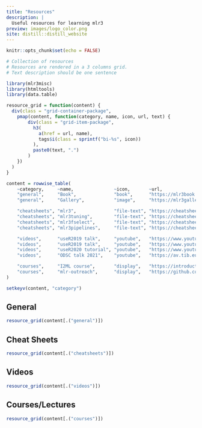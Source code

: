 ```yaml
---
title: "Resources"
description: |
  Useful resources for learning mlr3
preview: images/logo_color.png
site: distill::distill_website
---
```


```r
knitr::opts_chunk$set(echo = FALSE)
```

```r
# Collection of resources
# Resources are rendered in a 3 columns grid.
# Text description should be one sentence

library(mlr3misc)
library(htmltools)
library(data.table)

resource_grid = function(content) {
  div(class = "grid-container-package",
    pmap(content, function(category, name, icon, url, text) {
        div(class = "grid-item-package",
          h3(
            a(href = url, name),
            tags$i(class = sprintf("bi-%s", icon))
          ),
          paste0(text, ".")
        )
    })
  )
}

content = rowwise_table(
    ~category,     ~name,               ~icon,       ~url,                                                    ~text,
    "general",     "Book",              "book",      "https://mlr3book.mlr-org.com/",                         "Central entry point to the mlr3verse",
    "general",     "Gallery",           "image",     "https://mlr3gallery.mlr-org.com/",                      "The gallery has some case studies and demonstrates how frequently occurring problems can be solved",

    "cheatsheets", "mlr3",              "file-text", "https://cheatsheets.mlr-org.com/mlr3.pdf",              "Core package cheat sheet",
    "cheatsheets", "mlr3tuning",        "file-text", "https://cheatsheets.mlr-org.com/mlr3tuning.pdf",        "Tuning cheat sheet",
    "cheatsheets", "mlr3fselect",       "file-text", "https://cheatsheets.mlr-org.com/mlr3fselect.pdf",       "Feature selection cheat sheet",
    "cheatsheets", "mlr3pipelines",     "file-text", "https://cheatsheets.mlr-org.com/mlr3pipelines.pdf",     "Pipelines cheat sheet",

    "videos",      "useR2019 talk",     "youtube",   "https://www.youtube.com/watch?v=wsP2hiFnDQs",           "on mlr3book",
    "videos",      "useR2019 talk",     "youtube",   "https://www.youtube.com/watch?v=gEW5RxkbQuQ",           "on mlr3pipelines and mlr3tuning",
    "videos",      "useR2020 tutorial", "youtube",   "https://www.youtube.com/watch?v=T43hO2o_nZw",           "on mlr3, mlr3tuning and mlr3pipelines",
    "videos",      "ODSC talk 2021",    "youtube",   "https://av.tib.eu/media/55271",                         "on mlr3spatiotempcv and mlr3spatial",

    "courses",     "I2ML course",       "display",   "https://introduction-to-machine-learning.netlify.app/", "on mlr3book",
    "courses",     "mlr-outreach",      "display",   "https://github.com/mlr-org/mlr-outreach",               "on mlr3pipelines and mlr3tuning"
)

setkeyv(content, "category")
```

## General

```r
resource_grid(content[.("general")])
```

## Cheat Sheets

```r
resource_grid(content[.("cheatsheets")])
```

## Videos

```r
resource_grid(content[.("videos")])
```

## Courses/Lectures

```r
resource_grid(content[.("courses")])
```
